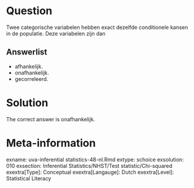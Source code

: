 Question
========

Twee categorische variabelen hebben exact dezelfde conditionele kansen in de populatie. Deze variabelen zijn dan

Answerlist
----------
* afhankelijk.
* onafhankelijk.
* gecorreleerd.

Solution
========

The correct answer is  onafhankelijk.

Meta-information
================
exname: uva-inferential statistics-48-nl.Rmd
extype: schoice
exsolution: 010
exsection: Inferential Statistics/NHST/Test statistic/Chi-squared
exextra[Type]: Conceptual
exextra[Langauge]: Dutch
exextra[Level]: Statistical Literacy
